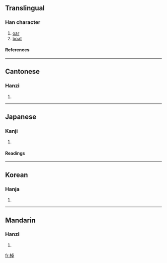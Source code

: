 {{see|桌}}

==Translingual==
===Han character===
{{Han char|rn=75|rad=木|as=08|sn=12|four=4194<sub>6</sub>|canj=木卜日十 (DYAJ)}}
# [[oar]]
# [[boat]]
====References====
{{Han ref|kx=0535.030|dkj=14992|dj=0922.220|hdz=21231.030|uh=68F9|ud=26873|bh=B4CD|bd=46285}}

----
==Cantonese==
===Hanzi===
{{yue-hanzi|jyut=|y=jaau6}}
# {{defn|Cantonese}}

----
==Japanese==
===Kanji===
{{ja-kanji|grade=|rs=木08}}
# {{defn|Japanese}} 
====Readings====
{{ja-readings|on=[[とう]] (tō), [[たく]] (taku)|kun=[[さお]] (sao), [[こぐ]] (kogu)}}

----
==Korean==
===Hanja===
{{ko-hanja|hangeul=도|eumhun=|rv=do|mr=to|y=to}}
# {{defn|Korean}}

----
==Mandarin==
===Hanzi===
{{cmn-hanzi|pin=[[zhuō]] ([[zhuo1]])|wg=cho<sup>1</sup>}}
# {{defn|Mandarin}}

[[fr:棹]]
